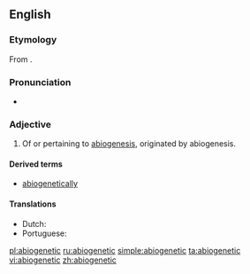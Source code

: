 ==English==

===Etymology===
From {{etyl|NL.|en}} {{m|en|abiogenesis}}.

===Pronunciation===
* {{a|US}} {{IPA|/ˌeɪ.bai.oʊ.dʒɛˈnət.ɪk/|lang=en}}

===Adjective===
{{en-adj|?}}

# {{label|en|biology}} Of or pertaining to [[abiogenesis]], originated by abiogenesis.

====Derived terms====
{{der-top}}
* [[abiogenetically]]
{{der-mid}}
{{der-bottom}}

====Translations====
{{trans-top|pertaining to or originated by abiogenesis}}
* Dutch: {{t|nl|abiogenetisch}}
* Portuguese: {{t|pt|abiogenético}}
{{trans-mid}}
{{trans-bottom}}

[[pl:abiogenetic]]
[[ru:abiogenetic]]
[[simple:abiogenetic]]
[[ta:abiogenetic]]
[[vi:abiogenetic]]
[[zh:abiogenetic]]